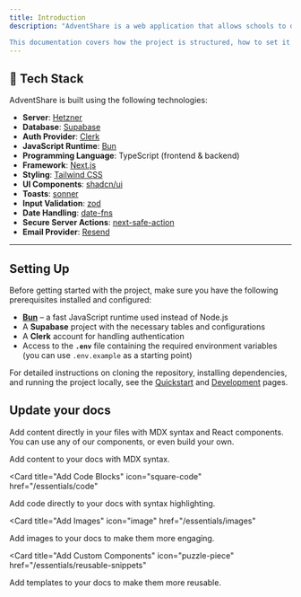 ```yaml
---
title: Introduction
description: "AdventShare is a web application that allows schools to donate or claim unused items. The goal is to help schools share resources more efficiently and reduce waste.

This documentation covers how the project is structured, how to set it up locally, and how to contribute."
---
```


## 🧰 Tech Stack

AdventShare is built using the following technologies:

- **Server**: [Hetzner](https://www.hetzner.com/)  
- **Database**: [Supabase](https://supabase.com/)
- **Auth Provider**: [Clerk](https://clerk.dev/)
- **JavaScript Runtime**: [Bun](https://bun.sh/)
- **Programming Language**: TypeScript (frontend & backend)
- **Framework**: [Next.js](https://nextjs.org/)
- **Styling**: [Tailwind CSS](https://tailwindcss.com/)
- **UI Components**: [shadcn/ui](https://ui.shadcn.com/)
- **Toasts**: [sonner](https://sonner.emilkowal.ski/)
- **Input Validation**: [zod](https://zod.dev/)
- **Date Handling**: [date-fns](https://date-fns.org/)
- **Secure Server Actions**: [next-safe-action](https://github.com/TheEdoRan/next-safe-action)
- **Email Provider**: [Resend](https://resend.com/)

---



## Setting Up

Before getting started with the project, make sure you have the following prerequisites installed and configured:

- **[Bun](https://bun.sh/)** – a fast JavaScript runtime used instead of Node.js
- A **Supabase** project with the necessary tables and configurations
- A **Clerk** account for handling authentication
- Access to the **`.env`** file containing the required environment variables (you can use `.env.example` as a starting point)

For detailed instructions on cloning the repository, installing dependencies, and running the project locally, see the [Quickstart](http://localhost:3000/quickstart) and [Development](http://localhost:3000/development) pages.


## Update your docs

Add content directly in your files with MDX syntax and React components. You can use any of our components, or even build your own.

<CardGroup>

<Card title="Add Content With MDX" icon="file" href="/essentials/markdown">
  Add content to your docs with MDX syntax.
</Card>

<Card
  title="Add Code Blocks"
  icon="square-code"
  href="/essentials/code"
>
  Add code directly to your docs with syntax highlighting.
</Card>

<Card
  title="Add Images"
  icon="image"
  href="/essentials/images"
>
  Add images to your docs to make them more engaging.
</Card>

<Card
  title="Add Custom Components"
  icon="puzzle-piece"
  href="/essentials/reusable-snippets"
>
  Add templates to your docs to make them more reusable.
</Card>

</CardGroup>
